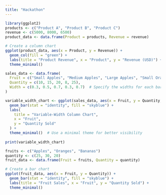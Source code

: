 ---
title: "Hackathon"
---

```{r}
library(ggplot2)
products <- c("Product A", "Product B", "Product C")
revenue <- c(5000, 8000, 6500)
product_data <- data.frame(Product = products, Revenue = revenue)

# Create a column chart
ggplot(product_data, aes(x = Product, y = Revenue)) +
  geom_col(fill = "green") +
  labs(title = "Product Revenue", x = "Product", y = "Revenue (USD)") +
  theme_minimal()

```

```{r}

sales_data <- data.frame(
  Fruit = c("Small Apples", "Medium Apples", "Large Apples", "Small Oranges", "Large Oranges"),
  Quantity = c(10, 15, 20, 8, 25),
  Width = c(0.3, 0.5, 0.7, 0.3, 0.7)  # Specify the widths for each bar
)

variable_width_chart <- ggplot(sales_data, aes(x = Fruit, y = Quantity, width = Width)) +
  geom_bar(stat = "identity", fill = "skyblue") +
  labs(
    title = "Variable-Width Column Chart",
    x = "Fruit",
    y = "Quantity Sold"
  ) +
  theme_minimal()  # Use a minimal theme for better visibility
  
print(variable_width_chart)
```

```{r}
fruits <- c("Apples", "Oranges", "Bananas")
quantity <- c(25, 30, 20)
fruit_data <- data.frame(Fruit = fruits, Quantity = quantity)

# Create a bar chart
ggplot(fruit_data, aes(x = Fruit, y = Quantity)) +
  geom_bar(stat = "identity", fill = "skyblue") +
  labs(title = "Fruit Sales", x = "Fruit", y = "Quantity Sold") +
  theme_minimal()
```
